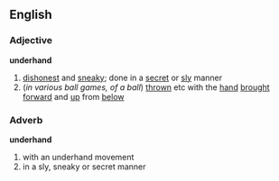 ==English==
===Adjective===
'''underhand'''
#[[dishonest]] and [[sneaky]]; done in a [[secret]] or [[sly]] manner
#(''in various ball games, of a ball'') [[thrown]] etc with the [[hand]] [[brought]] [[forward]] and [[up]] from [[below]]
===Adverb===
'''underhand'''
#with an underhand movement
#in a sly, sneaky or secret manner